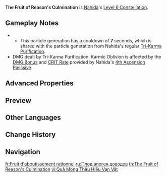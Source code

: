 {{Constellation Infobox
|image         = Constellation The Fruit of Reason's Culmination.png
|character     = Nahida
|level         = 6
|description   = When Nahida hits an opponent affected by [[All Schemes to Know]]'s Seeds of Skandha with Normal or Charged Attacks after unleashing [[Illusory Heart]], she will use Tri-Karma Purification: Karmic Oblivion on this opponent and all connected opponents, dealing {{Color|Dendro DMG}} based on 200% of Nahida's [[ATK]] and 400% of her [[Elemental Mastery]].<br />DMG dealt by Tri-Karma Purification: Karmic Oblivion is considered Elemental Skill DMG and can be triggered once every 0.2s.<br />This effect can last up to 10s and will be removed after Nahida has unleashed 6 instances of Tri-Karma Purification: Karmic Oblivion.
|scale_att1    = ATK
|scale_att2    = Elemental Mastery
|utility1      = Effect Triggered by Normal Attack Hit
}}
'''The Fruit of Reason's Culmination''' is [[Nahida]]'s [[Level 6 Constellation]].

==Gameplay Notes==
* {{TalentNote|particles|Tri-Karma Purification: Karmic Oblivion|3}}
** This particle generation has a cooldown of '''7''' seconds, which is shared with the particle generation from Nahida's regular [[All Schemes to Know|Tri-Karma Purification]].
* DMG dealt by Tri-Karma Purification: Karmic Oblivion is affected by the [[DMG Bonus]] and [[CRIT Rate]] provided by Nahida's [[Awakening Elucidated|4th Ascension Passsive]].

==Advanced Properties==
{{Advanced Properties
|title   = Karmic Oblivion
|gu      = 1U
|icdtag  = Nahida C6
|icdtype = 2.5s/3 Hits
|poise   = 30
|impulse = 2
}}

==Preview==
{{Preview
|file = The Fruit of Reason's Culmination Preview
}}

==Other Languages==
{{Other Languages
|en      = The Fruit of Reason's Culmination
|zhs     = 大辨圆成之实
|zhs_rm  = Dàbiàn Yuánchéng zhī Shí
|zht     = 大辨圓成之實
|zht_rm  = Dàbiàn Yuánchéng zhī Shí
|zh_tl   = 
|ja      = 大辯円成の実
|ja_rm   = Daiben Enjou no Mi
|ja_tl   = Fruit of Fulfilling Eloquence
|ko      = 달변으로 맺은 열매
|ko_rm   = Dalbyeoneuro Maejeun Yeolmae
|ko_tl   = The Fruit Borne by Eloquence
|es      = Frutos de la culminación racional
|es_tl   = Fruits of Rational Culmination
|fr      = Fruit d'aboutissement rationnel
|fr_tl   = Fruit of Rational Culmination
|ru      = Плод апогея доводов
|ru_tl   = The Fruit of Apogee of Reasons
|th      = The Fruit of Reason's Culmination
|vi      = Quả Mọng Thấu Hiểu Vạn Vật
|vi_tl   = Fruit of Universal Understanding
|de      = Frucht der Kulmination der Vernunft
|de_tl   = Fruit of Culmination of Reason
|id      = The Fruit of Reason's Culmination
|pt      = Frutos da Culminação da Razão
|pt_tl   = Fruits of the Culmination of the Reason
|tr      = Zihnin Doruk Noktası
|tr_tl   = 
|it      = Frutto della ragione
|it_tl   = Fruit of Reason
}}

==Change History==
{{Change History|3.2}}

==Navigation==
{{Talent Navbox|Nahida}}

[[fr:Fruit d'aboutissement rationnel]]
[[ru:Плод апогея доводов]]
[[th:The Fruit of Reason's Culmination]]
[[vi:Quả Mọng Thấu Hiểu Vạn Vật]]